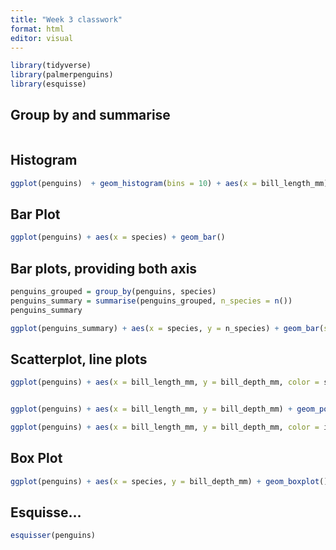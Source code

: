 ```yaml
---
title: "Week 3 classwork"
format: html
editor: visual
---
```


```r
library(tidyverse)
library(palmerpenguins)
library(esquisse)
```

## Group by and summarise

```r

```

## Histogram

```r
ggplot(penguins)  + geom_histogram(bins = 10) + aes(x = bill_length_mm) + theme_bw()
```

## Bar Plot

```r
ggplot(penguins) + aes(x = species) + geom_bar()
```

## Bar plots, providing both axis

```r
penguins_grouped = group_by(penguins, species)
penguins_summary = summarise(penguins_grouped, n_species = n())
penguins_summary
```

```r
ggplot(penguins_summary) + aes(x = species, y = n_species) + geom_bar(stat = "identity")
```

## Scatterplot, line plots

```r
ggplot(penguins) + aes(x = bill_length_mm, y = bill_depth_mm, color = species) + geom_point()


ggplot(penguins) + aes(x = bill_length_mm, y = bill_depth_mm) + geom_point() + facet_wrap(~species)

ggplot(penguins) + aes(x = bill_length_mm, y = bill_depth_mm, color = island) + geom_point() + facet_wrap(~species)
```

## Box Plot

```r
ggplot(penguins) + aes(x = species, y = bill_depth_mm) + geom_boxplot() + labs(x = "Species", y = "Bill Depth (mm)", title = "Figure 1")

```

## Esquisse...

```r
esquisser(penguins)
```
